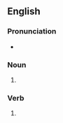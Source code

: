 ==English==

===Pronunciation===
* {{rhymes|ʌlkts|lang=en}}

===Noun===
{{head|en|noun plural form}}

# {{plural of|mulct|lang=en}}

===Verb===
{{head|en|verb form}}

# {{en-third-person singular of|mulct}}